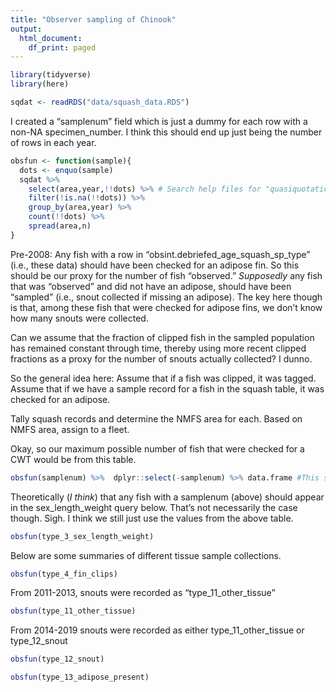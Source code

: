 ```yaml
---
title: "Observer sampling of Chinook"
output:
  html_document:
    df_print: paged
---
```


```r
library(tidyverse)
library(here)
```

```r
sqdat <- readRDS("data/squash_data.RDS")
```

I created a “samplenum” field which is just a dummy for each row with a non-NA specimen_number. I think this should end up just being the number of rows in each year. 

```r
obsfun <- function(sample){
  dots <- enquo(sample)
  sqdat %>% 
    select(area,year,!!dots) %>% # Search help files for "quasiquotation" to explain '!!'
    filter(!is.na(!!dots)) %>% 
    group_by(area,year) %>% 
    count(!!dots) %>% 
    spread(area,n)
}
```

Pre-2008:
Any fish with a row in “obsint.debriefed_age_squash_sp_type” (i.e., these data) should have been checked for an adipose fin.  So this should be our proxy for the number of fish “observed.” *Supposedly* any fish that was “observed” and did not have an adipose, should have been “sampled” (i.e., snout collected if missing an adipose). The key here though is that, among these fish that were checked for adipose fins, we don’t know how many snouts were collected. 

Can we assume that the fraction of clipped fish in the sampled population has remained constant through time, thereby using more recent clipped fractions as a proxy for the number of snouts actually collected? I dunno.

So the general idea here:
Assume that if a fish was clipped, it was tagged.
Assume that if we have a sample record for a fish in the squash table, it was checked for an adipose.

Tally squash records and determine the NMFS area for each. Based on NMFS area, assign to a fleet. 


Okay, so our maximum possible number of fish that were checked for a CWT would be from this table.
```r
obsfun(samplenum) %>%  dplyr::select(-samplenum) %>% data.frame #This should be our proxy for fish that were "observed" but this doesn't tell us if they had an adipose. 
```

Theoretically (*I think*) that any fish with a samplenum (above) should appear in the sex_length_weight query below. That's not necessarily the case though. Sigh. I think we still just use the values from the above table. 

```r
obsfun(type_3_sex_length_weight)
```

Below are some summaries of different tissue sample collections. 

```r
obsfun(type_4_fin_clips)
```

From 2011-2013, snouts were recorded as "type_11_other_tissue"

```r
obsfun(type_11_other_tissue)
```

From 2014-2019 snouts were recorded as either type_11_other_tissue or type_12_snout

```r
obsfun(type_12_snout)
```

```r
obsfun(type_13_adipose_present)
```

